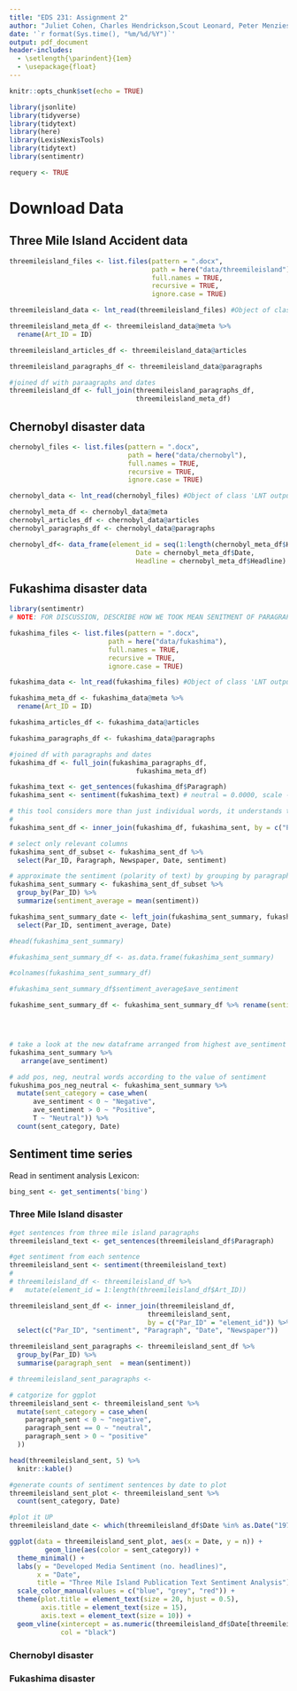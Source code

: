```yaml
---
title: "EDS 231: Assignment 2"
author: "Juliet Cohen, Charles Hendrickson,Scout Leonard, Peter Menzies"
date: '`r format(Sys.time(), "%m/%d/%Y")`'
output: pdf_document
header-includes:
  - \setlength{\parindent}{1em}
  - \usepackage{float}
---
```


```r
knitr::opts_chunk$set(echo = TRUE)

library(jsonlite)  
library(tidyverse) 
library(tidytext) 
library(here)
library(LexisNexisTools)
library(tidytext)
library(sentimentr)

requery <- TRUE
```

# Download Data

## Three Mile Island Accident data

```r
threemileisland_files <- list.files(pattern = ".docx",
                                    path = here("data/threemileisland"),
                                    full.names = TRUE,
                                    recursive = TRUE,
                                    ignore.case = TRUE)

threemileisland_data <- lnt_read(threemileisland_files) #Object of class 'LNT output'

threemileisland_meta_df <- threemileisland_data@meta %>% 
  rename(Art_ID = ID)

threemileisland_articles_df <- threemileisland_data@articles

threemileisland_paragraphs_df <- threemileisland_data@paragraphs

#joined df with paraagraphs and dates 
threemileisland_df <- full_join(threemileisland_paragraphs_df,
                                threemileisland_meta_df)
```

## Chernobyl disaster data

```r
chernobyl_files <- list.files(pattern = ".docx",
                              path = here("data/chernobyl"),
                              full.names = TRUE,
                              recursive = TRUE,
                              ignore.case = TRUE)

chernobyl_data <- lnt_read(chernobyl_files) #Object of class 'LNT output'

chernobyl_meta_df <- chernobyl_data@meta
chernobyl_articles_df <- chernobyl_data@articles
chernobyl_paragraphs_df <- chernobyl_data@paragraphs

chernobyl_df<- data_frame(element_id = seq(1:length(chernobyl_meta_df$Headline)),
                                Date = chernobyl_meta_df$Date,
                                Headline = chernobyl_meta_df$Headline)
```

## Fukashima disaster data

```r
library(sentimentr)
# NOTE: FOR DISCUSSION, DESCRIBE HOW WE TOOK MEAN SENITMENT OF PARAGRAPHS RATHER THAN ARTICLE (PERHAPS MORE ACCURATE)

fukashima_files <- list.files(pattern = ".docx",
                         path = here("data/fukashima"),
                         full.names = TRUE,
                         recursive = TRUE,
                         ignore.case = TRUE)

fukashima_data <- lnt_read(fukashima_files) #Object of class 'LNT output'

fukashima_meta_df <- fukashima_data@meta %>% 
  rename(Art_ID = ID)

fukashima_articles_df <- fukashima_data@articles

fukashima_paragraphs_df <- fukashima_data@paragraphs

#joined df with paragraphs and dates 
fukashima_df <- full_join(fukashima_paragraphs_df,
                                fukashima_meta_df)

fukashima_text <- get_sentences(fukashima_df$Paragraph)
fukashima_sent <- sentiment(fukashima_text) # neutral = 0.0000, scale -1 to 1, 0.06 = slightly positive, etc.

# this tool considers more than just individual words, it understands the diff btw "it is too late" and "it is not too late"
# 
fukashima_sent_df <- inner_join(fukashima_df, fukashima_sent, by = c("Par_ID" = "element_id"))

# select only relevant columns
fukashima_sent_df_subset <- fukashima_sent_df %>% 
  select(Par_ID, Paragraph, Newspaper, Date, sentiment)

# approximate the sentiment (polarity of text) by grouping by paragraph
fukashima_sent_summary <- fukashima_sent_df_subset %>%
  group_by(Par_ID) %>%
  summarize(sentiment_average = mean(sentiment))

fukashima_sent_summary_date <- left_join(fukashima_sent_summary, fukashima_sent_df_subset, by = "Par_ID") %>% 
  select(Par_ID, sentiment_average, Date)

#head(fukashima_sent_summary)

#fukashima_sent_summary_df <- as.data.frame(fukashima_sent_summary) 

#colnames(fukashima_sent_summary_df)

#fukashima_sent_summary_df$sentiment_average$ave_sentiment

fukashime_sent_summary_df <- fukashima_sent_summary_df %>% rename(sentiment_average = "sentiment_average$ave_sentiment")




# take a look at the new dataframe arranged from highest ave_sentiment to lowest
fukashima_sent_summary %>%
   arrange(ave_sentiment)

# add pos, neg, neutral words according to the value of sentiment 
fukushima_pos_neg_neutral <- fukashima_sent_summary %>% 
  mutate(sent_category = case_when(
      ave_sentiment < 0 ~ "Negative",
      ave_sentiment > 0 ~ "Positive",
      T ~ "Neutral")) %>% 
  count(sent_category, Date)
```

## Sentiment time series

Read in sentiment analysis Lexicon:

```r
bing_sent <- get_sentiments('bing')
```

### Three Mile Island disaster

```r
#get sentences from three mile island paragraphs
threemileisland_text <- get_sentences(threemileisland_df$Paragraph)

#get sentiment from each sentence
threemileisland_sent <- sentiment(threemileisland_text)
# 
# threemileisland_df <- threemileisland_df %>% 
#   mutate(element_id = 1:length(threemileisland_df$Art_ID))

threemileisland_sent_df <- inner_join(threemileisland_df, 
                                   threemileisland_sent,
                                   by = c("Par_ID" = "element_id")) %>% 
  select(c("Par_ID", "sentiment", "Paragraph", "Date", "Newspaper"))
```

```r
threemileisland_sent_paragraphs <- threemileisland_sent_df %>% 
  group_by(Par_ID) %>% 
  summarise(paragraph_sent  = mean(sentiment)) 

# threemileisland_sent_paragraphs <- 

# catgorize for ggplot
threemileisland_sent <- threemileisland_sent %>%
  mutate(sent_category = case_when(
    paragraph_sent < 0 ~ "negative",
    paragraph_sent == 0 ~ "neutral",
    paragraph_sent > 0 ~ "positive"
  ))

head(threemileisland_sent, 5) %>% 
  knitr::kable()

#generate counts of sentiment sentences by date to plot
threemileisland_sent_plot <- threemileisland_sent %>%
  count(sent_category, Date)

#plot it UP
threemileisland_date <- which(threemileisland_df$Date %in% as.Date("1978-03-28"))

ggplot(data = threemileisland_sent_plot, aes(x = Date, y = n)) +
         geom_line(aes(color = sent_category)) +
  theme_minimal() +
  labs(y = "Developed Media Sentiment (no. headlines)",
       x = "Date",
       title = "Three Mile Island Publication Text Sentiment Analysis") +
  scale_color_manual(values = c("blue", "grey", "red")) +
  theme(plot.title = element_text(size = 20, hjust = 0.5),
        axis.title = element_text(size = 15),
        axis.text = element_text(size = 10)) +
  geom_vline(xintercept = as.numeric(threemileisland_df$Date[threemileisland_date]),
             col = "black")
```

### Chernobyl disaster

### Fukashima disaster 
